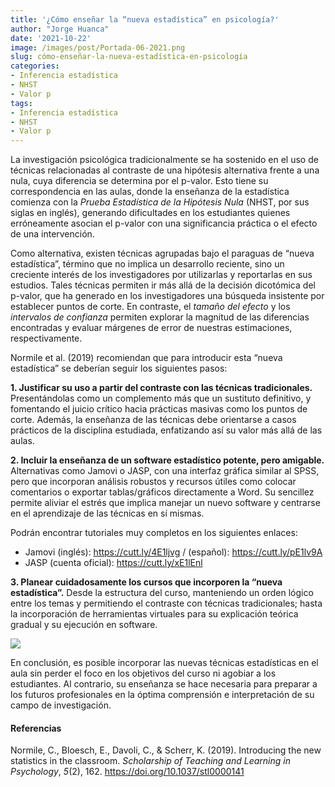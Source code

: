 ```yaml
---
title: '¿Cómo enseñar la “nueva estadística” en psicología?'
author: "Jorge Huanca"
date: '2021-10-22'
image: /images/post/Portada-06-2021.png
slug: cómo-enseñar-la-nueva-estadística-en-psicología
categories:
- Inferencia estadística
- NHST
- Valor p
tags:
- Inferencia estadística
- NHST
- Valor p
---
```


La investigación psicológica tradicionalmente se ha sostenido en el uso de técnicas relacionadas al contraste de una hipótesis alternativa frente a una nula, cuya diferencia se determina por el p-valor. Esto tiene su correspondencia en las aulas, donde la enseñanza de la estadística comienza con la *Prueba Estadística de la Hipótesis Nula* (NHST, por sus siglas en inglés), generando dificultades en los estudiantes quienes erróneamente asocian el p-valor con una significancia práctica o el efecto de una intervención.

Como alternativa, existen técnicas agrupadas bajo el paraguas de “nueva estadística”, término que no implica un desarrollo reciente, sino un creciente interés de los investigadores por utilizarlas y reportarlas en sus estudios. Tales técnicas permiten ir más allá de la decisión dicotómica del p-valor, que ha generado en los investigadores una búsqueda insistente por establecer puntos de corte. En contraste, el *tamaño del efecto* y los *intervalos de confianza* permiten explorar la magnitud de las diferencias encontradas y evaluar márgenes de error de nuestras estimaciones, respectivamente.

Normile et al. (2019) recomiendan que para introducir esta “nueva estadística” se deberían seguir los siguientes pasos:

**1. Justificar su uso a partir del contraste con las técnicas tradicionales.**
Presentándolas como un complemento más que un sustituto definitivo, y fomentando el juicio crítico hacia prácticas masivas como los puntos de corte. Además, la enseñanza de las técnicas debe orientarse a casos prácticos de la disciplina estudiada, enfatizando así su valor más allá de las aulas.

**2. Incluir la enseñanza de un software estadístico potente, pero amigable.**
Alternativas como Jamovi o JASP, con una interfaz gráfica similar al SPSS, pero que incorporan análisis robustos y recursos útiles como colocar comentarios o exportar tablas/gráficos directamente a Word. Su sencillez permite aliviar el estrés que implica manejar un nuevo software y centrarse en el aprendizaje de las técnicas en sí mismas. 

Podrán encontrar tutoriales muy completos en los siguientes enlaces:

-	Jamovi (inglés): [https://cutt.ly/4E1ljvg](https://cutt.ly/4E1ljvg){target="_blank"} / (español): [https://cutt.ly/pE1lv9A](https://cutt.ly/pE1lv9A){target="_blank"}
-	JASP (cuenta oficial): [https://cutt.ly/xE1lEnl](https://cutt.ly/xE1lEnl){target="_blank"}

**3. Planear cuidadosamente los cursos que incorporen la “nueva estadística”.**
Desde la estructura del curso, manteniendo un orden lógico entre los temas y permitiendo el contraste con técnicas tradicionales; hasta la incorporación de herramientas virtuales para su explicación teórica gradual y su ejecución en software.

![](images/Contenido-06-2021.png)

En conclusión, es posible incorporar las nuevas técnicas estadísticas en el aula sin perder el foco en los objetivos del curso ni agobiar a los estudiantes. Al contrario, su enseñanza se hace necesaria para preparar a los futuros profesionales en la óptima comprensión e interpretación de su campo de investigación. 


#### Referencias

Normile, C., Bloesch, E., Davoli, C., & Scherr, K. (2019). Introducing the new statistics in the classroom. *Scholarship of Teaching and Learning in Psychology*, *5*(2), 162.
[https://doi.org/10.1037/stl0000141](https://doi.org/10.1037/stl0000141){target="_blank"} 
